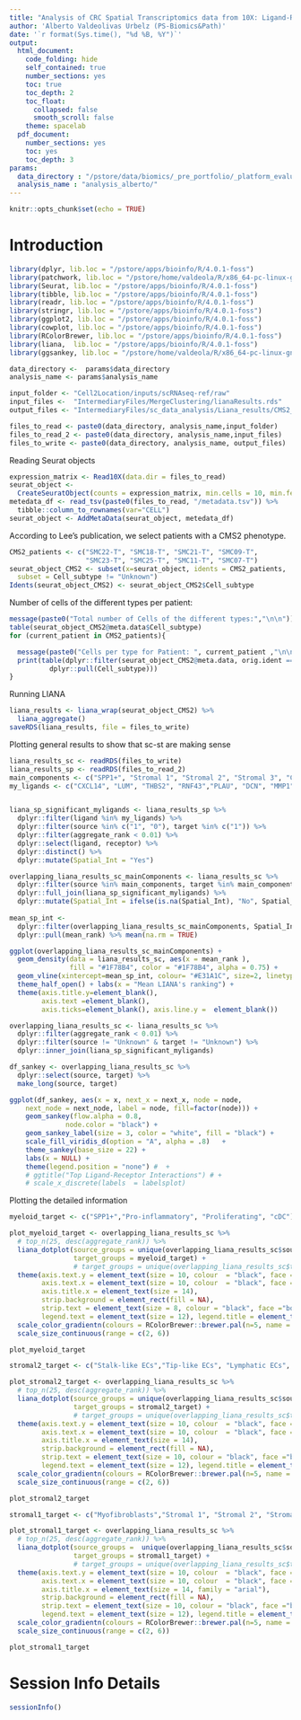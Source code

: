 ```yaml
---
title: "Analysis of CRC Spatial Transcriptomics data from 10X: Ligand-Receptor Interactions"
author: 'Alberto Valdeolivas Urbelz (PS-Biomics&Path)'
date: '`r format(Sys.time(), "%d %B, %Y")`'
output:
  html_document:
    code_folding: hide
    self_contained: true
    number_sections: yes
    toc: true
    toc_depth: 2
    toc_float:
      collapsed: false
      smooth_scroll: false
    theme: spacelab
  pdf_document:
    number_sections: yes
    toc: yes
    toc_depth: 3
params:
  data_directory : "/pstore/data/biomics/_pre_portfolio/_platform_evaluation/SpatialTranscriptomics/Experiment_CRC_AllSamples/"
  analysis_name : "analysis_alberto/"
---
```


```r
knitr::opts_chunk$set(echo = TRUE)
```

# Introduction

```r
library(dplyr, lib.loc = "/pstore/apps/bioinfo/R/4.0.1-foss")
library(patchwork, lib.loc = "/pstore/home/valdeola/R/x86_64-pc-linux-gnu-library/4.0.1-foss")
library(Seurat, lib.loc = "/pstore/apps/bioinfo/R/4.0.1-foss")
library(tibble, lib.loc = "/pstore/apps/bioinfo/R/4.0.1-foss")
library(readr, lib.loc = "/pstore/apps/bioinfo/R/4.0.1-foss")
library(stringr, lib.loc = "/pstore/apps/bioinfo/R/4.0.1-foss")
library(ggplot2, lib.loc = "/pstore/apps/bioinfo/R/4.0.1-foss")
library(cowplot, lib.loc = "/pstore/apps/bioinfo/R/4.0.1-foss")
library(RColorBrewer, lib.loc = "/pstore/apps/bioinfo/R/4.0.1-foss")
library(liana,  lib.loc = "/pstore/apps/bioinfo/R/4.0.1-foss")
library(ggsankey, lib.loc = "/pstore/home/valdeola/R/x86_64-pc-linux-gnu-library/4.0.1-foss")

data_directory <-  params$data_directory
analysis_name <- params$analysis_name

input_folder <- "Cell2Location/inputs/scRNAseq-ref/raw"
input_files <-  "IntermediaryFiles/MergeClustering/lianaResults.rds"
output_files <- "IntermediaryFiles/sc_data_analysis/Liana_results/CMS2_patients.rds"

files_to_read <- paste0(data_directory, analysis_name,input_folder)
files_to_read_2 <- paste0(data_directory, analysis_name,input_files)
files_to_write <- paste0(data_directory, analysis_name, output_files)
```

Reading Seurat objects

```r
expression_matrix <- Read10X(data.dir = files_to_read)
seurat_object <- 
  CreateSeuratObject(counts = expression_matrix, min.cells = 10, min.features = 200)
metedata_df <- read_tsv(paste0(files_to_read, "/metadata.tsv")) %>% 
  tibble::column_to_rownames(var="CELL")
seurat_object <- AddMetaData(seurat_object, metedata_df)
```

According to Lee's publication, we select patients with a CMS2 phenotype. 

```r
CMS2_patients <- c("SMC22-T", "SMC18-T", "SMC21-T", "SMC09-T", 
                   "SMC23-T", "SMC25-T", "SMC11-T", "SMC07-T")
seurat_object_CMS2 <- subset(x=seurat_object, idents = CMS2_patients, 
  subset = Cell_subtype != "Unknown")
Idents(seurat_object_CMS2) <- seurat_object_CMS2$Cell_subtype
```

Number of cells of the different types per patient:

```r
message(paste0("Total number of Cells of the different types:","\n\n"))
table(seurat_object_CMS2@meta.data$Cell_subtype)
for (current_patient in CMS2_patients){

  message(paste0("Cells per type for Patient: ", current_patient ,"\n\n"))
  print(table(dplyr::filter(seurat_object_CMS2@meta.data, orig.ident == current_patient) %>%
          dplyr::pull(Cell_subtype)))
}
```


Running LIANA 

```r
liana_results <- liana_wrap(seurat_object_CMS2) %>% 
  liana_aggregate()
saveRDS(liana_results, file = files_to_write)
```

Plotting general results to show that sc-st are making sense

```r
liana_results_sc <- readRDS(files_to_write)
liana_results_sp <- readRDS(files_to_read_2)
main_components <- c("SPP1+", "Stromal 1", "Stromal 2", "Stromal 3", "CMS2", "Myofibroblasts")
my_ligands <- c("CXCL14", "LUM", "THBS2", "RNF43","PLAU", "DCN", "MMP1")


liana_sp_significant_myligands <- liana_results_sp %>% 
  dplyr::filter(ligand %in% my_ligands) %>%
  dplyr::filter(source %in% c("1", "0"), target %in% c("1")) %>% 
  dplyr::filter(aggregate_rank < 0.01) %>% 
  dplyr::select(ligand, receptor) %>%
  dplyr::distinct() %>% 
  dplyr::mutate(Spatial_Int = "Yes")

overlapping_liana_results_sc_mainComponents <- liana_results_sc %>%
  dplyr::filter(source %in% main_components, target %in% main_components) %>%
  dplyr::full_join(liana_sp_significant_myligands) %>%
  dplyr::mutate(Spatial_Int = ifelse(is.na(Spatial_Int), "No", Spatial_Int))
  
mean_sp_int <- 
  dplyr::filter(overlapping_liana_results_sc_mainComponents, Spatial_Int == "Yes") %>% 
  dplyr::pull(mean_rank) %>% mean(na.rm = TRUE)

ggplot(overlapping_liana_results_sc_mainComponents) + 
  geom_density(data = liana_results_sc, aes(x = mean_rank ), 
               fill = "#1F78B4", color = "#1F78B4", alpha = 0.75) + 
  geom_vline(xintercept=mean_sp_int, colour= "#E31A1C", size=2, linetype="dashed") + 
  theme_half_open() + labs(x = "Mean LIANA's ranking") + 
  theme(axis.title.y=element_blank(),
        axis.text =element_blank(),
        axis.ticks=element_blank(), axis.line.y =  element_blank())
```


```r
overlapping_liana_results_sc <- liana_results_sc %>%
  dplyr::filter(aggregate_rank < 0.01) %>% 
  dplyr::filter(source != "Unknown" & target != "Unknown") %>% 
  dplyr::inner_join(liana_sp_significant_myligands) 

df_sankey <- overlapping_liana_results_sc %>% 
  dplyr::select(source, target) %>% 
  make_long(source, target) 

ggplot(df_sankey, aes(x = x, next_x = next_x, node = node, 
    next_node = next_node, label = node, fill=factor(node))) +
    geom_sankey(flow.alpha = 0.8,
              node.color = "black") +
    geom_sankey_label(size = 3, color = "white", fill = "black") +
    scale_fill_viridis_d(option = "A", alpha = .8)   +
    theme_sankey(base_size = 22) +
    labs(x = NULL) +
    theme(legend.position = "none") #  + 
    # ggtitle("Top Ligand-Receptor Interactions") # + 
    # scale_x_discrete(labels  = labelsplot)
```


Plotting the detailed information

```r
myeloid_target <- c("SPP1+","Pro-inflammatory", "Proliferating", "cDC")

plot_myeloid_target <- overlapping_liana_results_sc %>%
  # top_n(25, desc(aggregate_rank)) %>%
  liana_dotplot(source_groups = unique(overlapping_liana_results_sc$source),
                target_groups = myeloid_target) +
                # target_groups = unique(overlapping_liana_results_sc$target)) + 
  theme(axis.text.y = element_text(size = 10, colour  = "black", face = "bold"),
        axis.text.x = element_text(size = 10, colour  = "black", face = "bold"),
        axis.title.x = element_text(size = 14),
        strip.background = element_rect(fill = NA), 
        strip.text = element_text(size = 8, colour = "black", face ="bold"),
        legend.text = element_text(size = 12), legend.title = element_text(size=14)) + 
  scale_color_gradientn(colours = RColorBrewer::brewer.pal(n=5, name = "Reds")) + 
  scale_size_continuous(range = c(2, 6))
```


```r
plot_myeloid_target
```

```r
stromal2_target <- c("Stalk-like ECs","Tip-like ECs", "Lymphatic ECs", "Smooth muscle cells", "Proliferative ECs", "Pericytes", "Enteric glial cells")

plot_stromal2_target <- overlapping_liana_results_sc %>%
  # top_n(25, desc(aggregate_rank)) %>%
  liana_dotplot(source_groups = unique(overlapping_liana_results_sc$source),
                target_groups = stromal2_target) +
                # target_groups = unique(overlapping_liana_results_sc$target)) + 
  theme(axis.text.y = element_text(size = 10, colour  = "black", face = "bold"),
        axis.text.x = element_text(size = 10, colour  = "black", face = "bold"),
        axis.title.x = element_text(size = 14),
        strip.background = element_rect(fill = NA), 
        strip.text = element_text(size = 10, colour = "black", face ="bold"),
        legend.text = element_text(size = 12), legend.title = element_text(size=14)) + 
  scale_color_gradientn(colours = RColorBrewer::brewer.pal(n=5, name = "Reds")) + 
  scale_size_continuous(range = c(2, 6))
```

```r
plot_stromal2_target
```

```r
stromal1_target <- c("Myofibroblasts","Stromal 1", "Stromal 2", "Stromal 3")

plot_stromal1_target <- overlapping_liana_results_sc %>%
  # top_n(25, desc(aggregate_rank)) %>%
  liana_dotplot(source_groups =  unique(overlapping_liana_results_sc$source),
                target_groups = stromal1_target) +
                # target_groups = unique(overlapping_liana_results_sc$target)) + 
  theme(axis.text.y = element_text(size = 10, colour  = "black", face = "bold", family = "arial"),
        axis.text.x = element_text(size = 10, colour  = "black", face = "bold", family = "arial"),
        axis.title.x = element_text(size = 14, family = "arial"),
        strip.background = element_rect(fill = NA), 
        strip.text = element_text(size = 10, colour = "black", face ="bold", family = "arial"),
        legend.text = element_text(size = 12), legend.title = element_text(size=14, family = "arial")) + 
  scale_color_gradientn(colours = RColorBrewer::brewer.pal(n=5, name = "Reds")) + 
  scale_size_continuous(range = c(2, 6))
```

```r
plot_stromal1_target
```


# Session Info Details

```r
sessionInfo()
```


